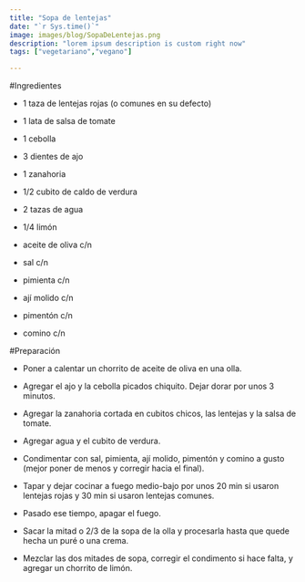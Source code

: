 ```yaml
---
title: "Sopa de lentejas"
date: "`r Sys.time()`"
image: images/blog/SopaDeLentejas.png
description: "lorem ipsum description is custom right now"
tags: ["vegetariano","vegano"]

---
```


#Ingredientes

- 1 taza de lentejas rojas (o comunes en su defecto)

- 1 lata de salsa de tomate

- 1 cebolla

- 3 dientes de ajo

- 1 zanahoria

- 1/2 cubito de caldo de verdura

- 2 tazas de agua

- 1/4 limón

- aceite de oliva c/n

- sal c/n

- pimienta c/n

- ají molido c/n

- pimentón c/n

- comino c/n


#Preparación

- Poner a calentar un chorrito de aceite de oliva en una olla.

- Agregar el ajo y la cebolla picados chiquito. Dejar dorar por unos 3 minutos.

- Agregar la zanahoria cortada en cubitos chicos, las lentejas y la salsa de tomate.

- Agregar agua y el cubito de verdura.

- Condimentar con sal, pimienta, ají molido, pimentón y comino a gusto (mejor poner de menos y corregir hacia el final).

- Tapar y dejar cocinar a fuego medio-bajo por unos 20 min si usaron lentejas rojas y 30 min si usaron lentejas comunes.

- Pasado ese tiempo, apagar el fuego.

- Sacar la mitad o 2/3 de la sopa de la olla y procesarla hasta que quede hecha un puré o una crema.

- Mezclar las dos mitades de sopa, corregir el condimento si hace falta, y agregar un chorrito de limón.
